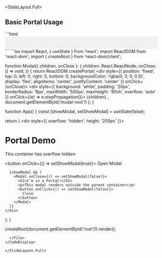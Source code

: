
<SlideLayout.Full>
## Basic Portal Usage

<CodeDisplay>
  <File name="index.html">
```html
<!DOCTYPE html>
<html lang="en">
<head>
    <meta charset="UTF-8">
    <meta name="viewport" content="width=device-width, initial-scale=1.0">
    <title>Portal Example</title>
    <style>
      #root {
        position: relative;
        padding: 20px;
        background: #f0f0f0;
      }
      #modal-root {
        position: fixed;
        top: 0;
        left: 0;
        z-index: 9999;
      }
    </style>
</head>
<body>
    <div id="root"></div>
    <div id="modal-root"></div>
    <script type="module" src="./App.tsx"></script>
</body>
</html>
```
  </File>
  <File name="App.tsx">
```tsx
import React, { useState } from 'react';
import ReactDOM from 'react-dom';
import { createRoot } from 'react-dom/client';

function Modal({ children, onClose }: { 
  children: React.ReactNode;
  onClose: () => void;
}) {
  return ReactDOM.createPortal(
    <div style={{
      position: 'fixed',
      top: 0,
      left: 0,
      right: 0,
      bottom: 0,
      backgroundColor: 'rgba(0, 0, 0, 0.5)',
      display: 'flex',
      alignItems: 'center',
      justifyContent: 'center'
    }} onClick={onClose}>
      <div style={{
        background: 'white',
        padding: '20px',
        borderRadius: '8px',
        maxWidth: '500px',
        maxHeight: '80vh',
        overflow: 'auto'
      }} onClick={(e) => e.stopPropagation()}>
        {children}
      </div>
    </div>,
    document.getElementById('modal-root')!
  );
}

function App() {
  const [showModal, setShowModal] = useState(false);

  return (
    <div style={{ overflow: 'hidden', height: '200px' }}>
      <h1>Portal Demo</h1>
      <p>This container has overflow hidden</p>
      <button onClick={() => setShowModal(true)}>
        Open Modal
      </button>

      {showModal && (
        <Modal onClose={() => setShowModal(false)}>
          <h2>I'm in a Portal!</h2>
          <p>This modal renders outside the parent container</p>
          <button onClick={() => setShowModal(false)}>
            Close
          </button>
        </Modal>
      )}
    </div>
  );
}

createRoot(document.getElementById('root')!).render(<App />);
```
  </File>
</CodeDisplay>

</SlideLayout.Full>